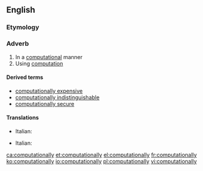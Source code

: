 ==English==

===Etymology===
{{suffix|computational|ly|lang=en}}

===Adverb===
{{en-adv}}

# In a [[computational]] manner
# Using [[computation]]

====Derived terms====
* [[computationally expensive]]
* [[computationally indistinguishable]]
* [[computationally secure]]

====Translations====
{{trans-top|computational manner}}
* Italian: {{t|it|computazionalmente}}
{{trans-mid}}
{{trans-bottom}}
{{trans-top|using computation}}
* Italian: {{t|it|computazionalmente}}
{{trans-mid}}
{{trans-bottom}}

[[ca:computationally]]
[[et:computationally]]
[[el:computationally]]
[[fr:computationally]]
[[ko:computationally]]
[[io:computationally]]
[[pl:computationally]]
[[vi:computationally]]